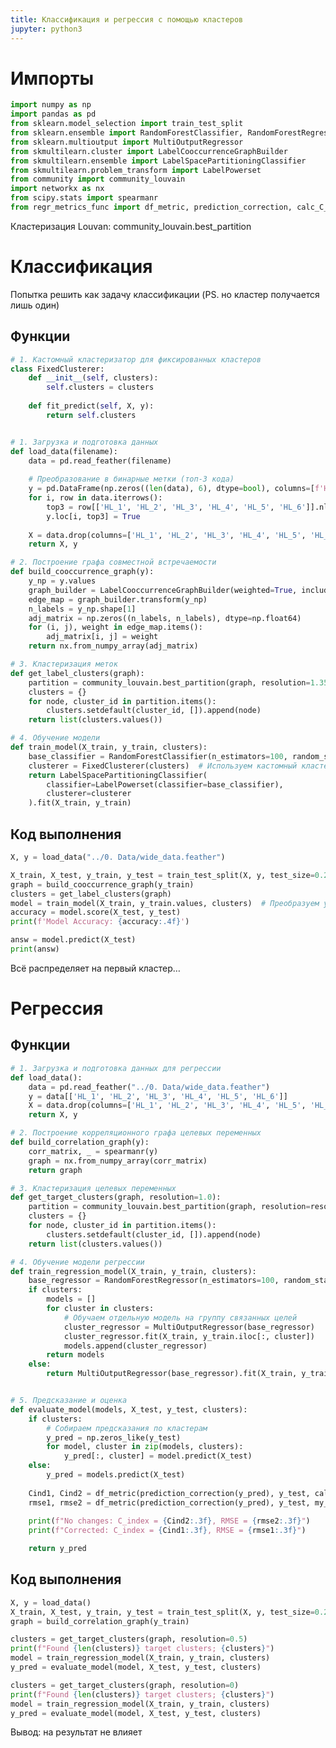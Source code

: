 ```yaml
---
title: Классификация и регрессия с помощью кластеров
jupyter: python3
---
```


# Импорты 

```python
import numpy as np
import pandas as pd
from sklearn.model_selection import train_test_split
from sklearn.ensemble import RandomForestClassifier, RandomForestRegressor
from sklearn.multioutput import MultiOutputRegressor
from skmultilearn.cluster import LabelCooccurrenceGraphBuilder
from skmultilearn.ensemble import LabelSpacePartitioningClassifier
from skmultilearn.problem_transform import LabelPowerset
from community import community_louvain
import networkx as nx
from scipy.stats import spearmanr
from regr_metrics_func import df_metric, prediction_correction, calc_C_index, my_rmse
```

Кластеризация Louvan: community_louvain.best_partition


# Классификация
Попытка решить как задачу классификации (PS. но кластер получается лишь один)

## Функции
```python
# 1. Кастомный кластеризатор для фиксированных кластеров
class FixedClusterer:
    def __init__(self, clusters):
        self.clusters = clusters
        
    def fit_predict(self, X, y):
        return self.clusters


# 1. Загрузка и подготовка данных
def load_data(filename):
    data = pd.read_feather(filename)
    
    # Преобразование в бинарные метки (топ-3 кода)
    y = pd.DataFrame(np.zeros((len(data), 6), dtype=bool), columns=[f'HL_{i+1}' for i in range(6)])
    for i, row in data.iterrows():
        top3 = row[['HL_1', 'HL_2', 'HL_3', 'HL_4', 'HL_5', 'HL_6']].nlargest(3).index
        y.loc[i, top3] = True
    
    X = data.drop(columns=['HL_1', 'HL_2', 'HL_3', 'HL_4', 'HL_5', 'HL_6'])
    return X, y

# 2. Построение графа совместной встречаемости
def build_cooccurrence_graph(y):
    y_np = y.values
    graph_builder = LabelCooccurrenceGraphBuilder(weighted=True, include_self_edges=False)
    edge_map = graph_builder.transform(y_np)
    n_labels = y_np.shape[1]
    adj_matrix = np.zeros((n_labels, n_labels), dtype=np.float64)
    for (i, j), weight in edge_map.items():
        adj_matrix[i, j] = weight
    return nx.from_numpy_array(adj_matrix)

# 3. Кластеризация меток
def get_label_clusters(graph):
    partition = community_louvain.best_partition(graph, resolution=1.35)
    clusters = {}
    for node, cluster_id in partition.items():
        clusters.setdefault(cluster_id, []).append(node)
    return list(clusters.values())

# 4. Обучение модели
def train_model(X_train, y_train, clusters):
    base_classifier = RandomForestClassifier(n_estimators=100, random_state=42)
    clusterer = FixedClusterer(clusters)  # Используем кастомный кластеризатор
    return LabelSpacePartitioningClassifier(
        classifier=LabelPowerset(classifier=base_classifier),
        clusterer=clusterer
    ).fit(X_train, y_train)
```

## Код выполнения

```python
X, y = load_data("../0. Data/wide_data.feather")

X_train, X_test, y_train, y_test = train_test_split(X, y, test_size=0.2, random_state=42)
graph = build_cooccurrence_graph(y_train)
clusters = get_label_clusters(graph)
model = train_model(X_train, y_train.values, clusters)  # Преобразуем y_train в numpy array
accuracy = model.score(X_test, y_test)
print(f'Model Accuracy: {accuracy:.4f}')
```

```python
answ = model.predict(X_test)
print(answ)
```
Всё распределяет на первый кластер...


# Регрессия

## Функции
```python
# 1. Загрузка и подготовка данных для регрессии
def load_data():
    data = pd.read_feather("../0. Data/wide_data.feather")
    y = data[['HL_1', 'HL_2', 'HL_3', 'HL_4', 'HL_5', 'HL_6']]
    X = data.drop(columns=['HL_1', 'HL_2', 'HL_3', 'HL_4', 'HL_5', 'HL_6'])
    return X, y

# 2. Построение корреляционного графа целевых переменных
def build_correlation_graph(y):
    corr_matrix, _ = spearmanr(y)
    graph = nx.from_numpy_array(corr_matrix)
    return graph

# 3. Кластеризация целевых переменных
def get_target_clusters(graph, resolution=1.0):
    partition = community_louvain.best_partition(graph, resolution=resolution, random_state=42)
    clusters = {}
    for node, cluster_id in partition.items():
        clusters.setdefault(cluster_id, []).append(node)
    return list(clusters.values())

# 4. Обучение модели регрессии
def train_regression_model(X_train, y_train, clusters):
    base_regressor = RandomForestRegressor(n_estimators=100, random_state=42)
    if clusters:
        models = []
        for cluster in clusters:
            # Обучаем отдельную модель на группу связанных целей
            cluster_regressor = MultiOutputRegressor(base_regressor)
            cluster_regressor.fit(X_train, y_train.iloc[:, cluster])
            models.append(cluster_regressor)
        return models
    else:
        return MultiOutputRegressor(base_regressor).fit(X_train, y_train)


# 5. Предсказание и оценка
def evaluate_model(models, X_test, y_test, clusters):
    if clusters:
        # Собираем предсказания по кластерам
        y_pred = np.zeros_like(y_test)
        for model, cluster in zip(models, clusters):
            y_pred[:, cluster] = model.predict(X_test)
    else:
        y_pred = models.predict(X_test)
    
    Cind1, Cind2 = df_metric(prediction_correction(y_pred), y_test, calc_C_index), df_metric(y_pred, y_test, calc_C_index)
    rmse1, rmse2 = df_metric(prediction_correction(y_pred), y_test, my_rmse),      df_metric(y_pred, y_test, my_rmse)
    
    print(f"No changes: C_index = {Cind2:.3f}, RMSE = {rmse2:.3f}")
    print(f"Corrected: C_index = {Cind1:.3f}, RMSE = {rmse1:.3f}")

    return y_pred
```

## Код выполнения
```python
X, y = load_data()
X_train, X_test, y_train, y_test = train_test_split(X, y, test_size=0.2, random_state=42)
graph = build_correlation_graph(y_train)

clusters = get_target_clusters(graph, resolution=0.5)
print(f"Found {len(clusters)} target clusters; {clusters}")
model = train_regression_model(X_train, y_train, clusters)
y_pred = evaluate_model(model, X_test, y_test, clusters)
```

```python
clusters = get_target_clusters(graph, resolution=0)
print(f"Found {len(clusters)} target clusters; {clusters}")
model = train_regression_model(X_train, y_train, clusters)
y_pred = evaluate_model(model, X_test, y_test, clusters)
```

Вывод: на результат не влияет
